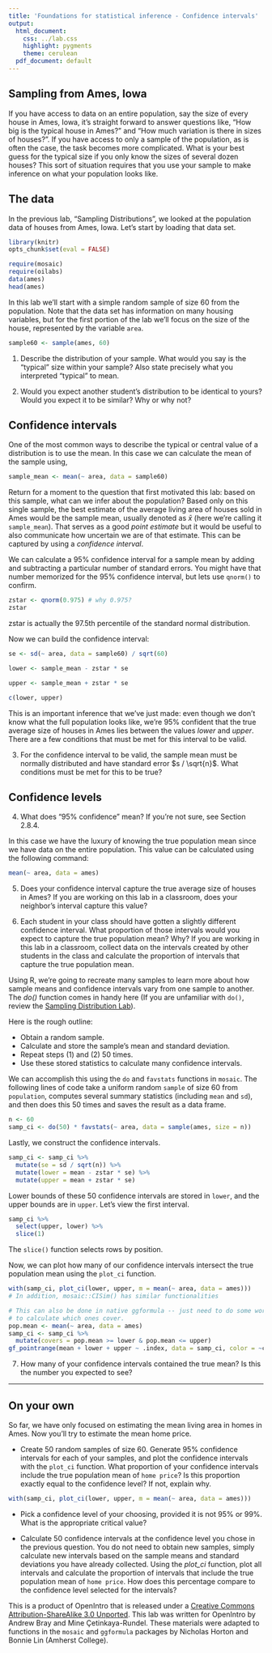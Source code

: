 ```yaml
---
title: 'Foundations for statistical inference - Confidence intervals'
output:
  html_document:
    css: ../lab.css
    highlight: pygments
    theme: cerulean
  pdf_document: default
---
```


## Sampling from Ames, Iowa

If you have access to data on an entire population, say the size of every 
house in Ames, Iowa, it's straight forward to answer questions like, "How big 
is the typical house in Ames?" and "How much variation is there in sizes of 
houses?". If you have access to only a sample of the population, as is often 
the case, the task becomes more complicated. What is your best guess for the 
typical size if you only know the sizes of several dozen houses? This sort of 
situation requires that you use your sample to make inference on what your 
population looks like.

## The data

In the previous lab, "Sampling Distributions", we looked at the population data
of houses from Ames, Iowa. Let's start by loading that data set.

```r
library(knitr)
opts_chunk$set(eval = FALSE)
```

```r
require(mosaic)
require(oilabs)
data(ames)
head(ames)
```

In this lab we'll start with a simple random sample of size 60 from the 
population. Note that 
the data set has information on many housing variables, but for the first 
portion of the lab we'll focus on the size of the house, represented by the 
variable `area`.

```r
sample60 <- sample(ames, 60)
```

1.  Describe the distribution of your sample. What would you say is the 
"typical" size within your sample? Also state precisely what you interpreted 
"typical" to mean.

2.  Would you expect another student's distribution to be identical to yours? 
Would you expect it to be similar? Why or why not?

## Confidence intervals

One of the most common ways to describe the typical or central value of a 
distribution is to use the mean. In this case we can calculate the mean of the 
sample using,

```r
sample_mean <- mean(~ area, data = sample60)
```

Return for a moment to the question that first motivated this lab: based on 
this sample, what can we infer about the population? Based only on this single 
sample, the best estimate of the average living area of houses sold in Ames 
would be the sample mean, usually denoted as $\bar{x}$ (here we're calling it 
`sample_mean`). That serves as a good *point estimate* but it would be useful 
to also communicate how uncertain we are of that estimate. This can be 
captured by using a *confidence interval*.

We can calculate a 95% confidence interval for a sample mean by adding and 
subtracting a particular number of standard errors. You might have that number memorized 
for the 95% confidence interval, but lets use `qnorm()` to confirm.

```r
zstar <- qnorm(0.975) # why 0.975?
zstar
```

zstar is actually the 97.5th percentile of the standard normal distribution.

Now we can build the confidence interval:

```r
se <- sd(~ area, data = sample60) / sqrt(60)

lower <- sample_mean - zstar * se

upper <- sample_mean + zstar * se

c(lower, upper)
```

This is an important inference that we've just made: even though we don't know 
what the full population looks like, we're 95% confident that the true 
average size of houses in Ames lies between the values *lower* and *upper*. 
There are a few conditions that must be met for this interval to be valid.

3.  For the confidence interval to be valid, the sample mean must be normally 
distributed and have standard error $s / \sqrt{n}$. What conditions must be 
met for this to be true?

## Confidence levels

4.  What does "95% confidence" mean? If you're not sure, see Section 2.8.4.

In this case we have the luxury of knowing the true population mean since we 
have data on the entire population. This value can be calculated using the 
following command:

```r
mean(~ area, data = ames)
```

5.  Does your confidence interval capture the true average size of houses in 
Ames? If you are working on this lab in a classroom, does your neighbor's 
interval capture this value? 

6.  Each student in your class should have gotten a slightly different 
confidence interval. What proportion of those intervals would you expect to 
capture the true population mean? Why? If you are working in this lab in a 
classroom, collect data on the intervals created by other students in the 
class and calculate the proportion of intervals that capture the true 
population mean.

Using R, we're going to recreate many samples to learn more about how sample 
means and confidence intervals vary from one sample to another. The *do()* function comes 
in handy here (If you are unfamiliar with `do()`, review the [Sampling Distribution Lab](http://htmlpreview.github.io/?https://github.com/beanumber/oiLabs-mosaic/blob/master/sampling_distributions/sampling_distributions.html)).

Here is the rough outline:

-   Obtain a random sample.
-   Calculate and store the sample's mean and standard deviation.
-   Repeat steps (1) and (2) 50 times.
-   Use these stored statistics to calculate many confidence intervals.

We can accomplish this using the `do` and `favstats` functions in `mosaic`. The following lines of code take a uniform random `sample` of size 60 from `population`, computes several summary statistics (including `mean` and `sd`), and then does this 50 times and saves the result as a data frame. 

```r
n <- 60
samp_ci <- do(50) * favstats(~ area, data = sample(ames, size = n))
```

Lastly, we construct the confidence intervals.

```r
samp_ci <- samp_ci %>%
  mutate(se = sd / sqrt(n)) %>%
  mutate(lower = mean - zstar * se) %>%
  mutate(upper = mean + zstar * se)
```

Lower bounds of these 50 confidence intervals are stored in `lower`, and the 
upper bounds are in `upper`. Let's view the first interval.

```r
samp_ci %>% 
  select(upper, lower) %>% 
  slice(1)
```

The `slice()` function selects rows by position.

Now, we can plot how many of our confidence intervals intersect the true population mean using the `plot_ci` function.

```r
with(samp_ci, plot_ci(lower, upper, m = mean(~ area, data = ames)))
# In addition, mosaic::CISim() has similar functionalities
```

```r
# This can also be done in native ggformula -- just need to do some work to 
# to calculate which ones cover.
pop.mean <- mean(~ area, data = ames)
samp_ci <- samp_ci %>%
  mutate(covers = pop.mean >= lower & pop.mean <= upper)
gf_pointrange(mean + lower + upper ~ .index, data = samp_ci, color = ~covers)
```

7. How many of your confidence intervals contained the true mean? Is this the number you expected to see?

* * *

## On your own

So far, we have only focused on estimating the mean living area in homes in Ames.  Now you'll try to estimate the mean home price. 

- Create 50 random samples of size 60. Generate 95% confidence intervals for each of your samples, and plot the confidence intervals with the `plot_ci` function.  What proportion of your confidence intervals include the true population mean of `home price`? Is this proportion exactly equal to the confidence level? If not, explain why.

```r
with(samp_ci, plot_ci(lower, upper, m = mean(~ area, data = ames)))
```

- Pick a confidence level of your choosing, provided it is not 95% or 99%. What is the appropriate critical value?

- Calculate 50 confidence intervals at the confidence level you chose in the previous question. You do not need to obtain new samples, simply calculate new intervals based on the sample means and standard deviations you have already collected. Using the *plot_ci* function, plot all intervals and calculate the proportion of intervals that include the true population mean of `home price`. How does this percentage compare to the confidence level selected for the intervals?


<div id="license">
This is a product of OpenIntro that is released under a [Creative Commons 
Attribution-ShareAlike 3.0 Unported](http://creativecommons.org/licenses/by-sa/3.0).
This lab was written for OpenIntro by Andrew Bray and Mine &Ccedil;etinkaya-Rundel. These materials were adapted to functions in the `mosaic` and `ggformula` packages by Nicholas Horton and Bonnie Lin (Amherst College).
</div>
